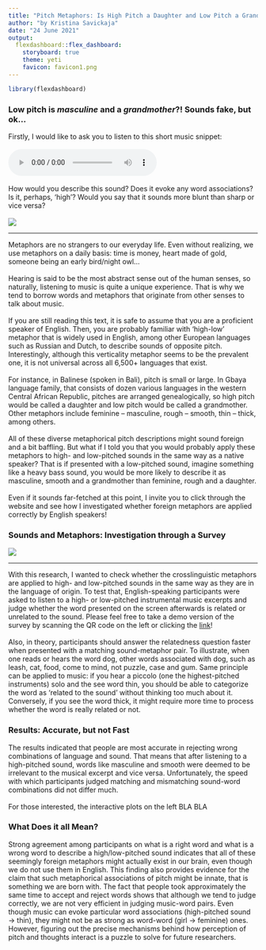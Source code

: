 ```yaml
---
title: "Pitch Metaphors: Is High Pitch a Daughter and Low Pitch a Grandmother?"
author: "by Kristina Savickaja"
date: "24 June 2021"
output: 
  flexdashboard::flex_dashboard:
    storyboard: true
    theme: yeti
    favicon: favicon1.png
---
```


```r
library(flexdashboard)
```

### Low pitch is *masculine* and a *grandmother*?! Sounds fake, but ok… {data-commentary-width=800}

<div align="center"> Firstly, I would like to ask you to listen to this short music snippet: \
\
<audio controls>
  <source src="h_3.wav" type="audio/mpeg">
</audio>  <br> \
How would you describe this sound? Does it evoke any word associations? Is it, perhaps, 'high'? Would you say that it sounds more blunt than sharp or vice versa? \
\
![](Picture1.jpg) </div>


***
Metaphors are no strangers to our everyday life. Even without realizing, we use metaphors on a daily basis: time is money, heart made of gold, someone being an early bird/night owl… \
\
Hearing is said to be the most abstract sense out of the human senses, so naturally, listening to music is quite a unique experience. That is why we tend to borrow words and metaphors that originate from other senses to talk about music. \
\
If you are still reading this text, it is safe to assume that you are a proficient speaker of English. Then, you are probably familiar with ‘high-low’ metaphor that is widely used in English, among other European languages such as Russian and Dutch, to describe sounds of opposite pitch. Interestingly, although this verticality metaphor seems to be the prevalent one, it is not universal across all 6,500+ languages that exist. \
\
For instance, in Balinese (spoken in Bali), pitch is small or large. In Gbaya language family, that consists of dozen various languages in the western Central African Republic, pitches are arranged genealogically, so high pitch would be called a daughter and low pitch would be called a grandmother. Other metaphors include feminine – masculine, rough – smooth, thin – thick, among others. \
\
All of these diverse metaphorical pitch descriptions might sound foreign and a bit baffling. But what if I told you that you would probably apply these metaphors to high- and low-pitched sounds in the same way as a native speaker? That is if presented with a low-pitched sound, imagine something like a heavy bass sound, you would be more likely to describe it as masculine, smooth and a grandmother than feminine, rough and a daughter. \
\
Even if it sounds far-fetched at this point, I invite you to click through the website and see how I investigated whether foreign metaphors are applied correctly by English speakers!

### Sounds and Metaphors: Investigation through a Survey {data-commentary-width=900}

![](qr.png)

***

With this research, I wanted to check whether the crosslinguistic metaphors are applied to high- and low-pitched sounds in the same way as they are in the language of origin. To test that, English-speaking participants were asked to listen to a high- or low-pitched instrumental music excerpts and judge whether the word presented on the screen afterwards is related or unrelated to the sound. Please feel free to take a demo version of the survey by scanning the QR code on the left or clicking the [link](https://uvacommscience.eu.qualtrics.com/jfe/form/SV_eEFlcMixKZ2fP4W)! \
\
Also, in theory, participants should answer the relatedness question faster when presented with a matching sound-metaphor pair. To illustrate, when one reads or hears the word dog, other words associated with dog, such as leash, cat, food, come to mind, not puzzle, case and gum. Same principle can be applied to music: if you hear a piccolo (one the highest-pitched instruments) solo and the see word thin, you should be able to categorize the word as ‘related to the sound’ without thinking too much about it. Conversely, if you see the word thick, it might require more time to process whether the word is really related or not. \

### Results: Accurate, but not Fast

The results indicated that people are most accurate in rejecting wrong combinations of language and sound. That means that after listening to a high-pitched sound, words like masculine and smooth were deemed to be irrelevant to the musical excerpt and vice versa. Unfortunately, the speed with which participants judged matching and mismatching sound-word combinations did not differ much. \
\
For those interested, the interactive plots on the left BLA BLA

### What Does it all Mean?

Strong agreement among participants on what is a right word and what is a wrong word to describe a high/low-pitched sound indicates that all of these seemingly foreign metaphors might actually exist in our brain, even though we do not use them in English. This finding also provides evidence for the claim that such metaphorical associations of pitch might be innate, that is something we are born with. The fact that people took approximately the same time to accept and reject words shows that although we tend to judge correctly, we are not very efficient in judging music-word pairs. Even though music can evoke particular word associations (high-pitched sound → thin), they might not be as strong as word-word (girl → feminine) ones.  However, figuring out the precise mechanisms behind how perception of pitch and thoughts interact is a puzzle to solve for future researchers.